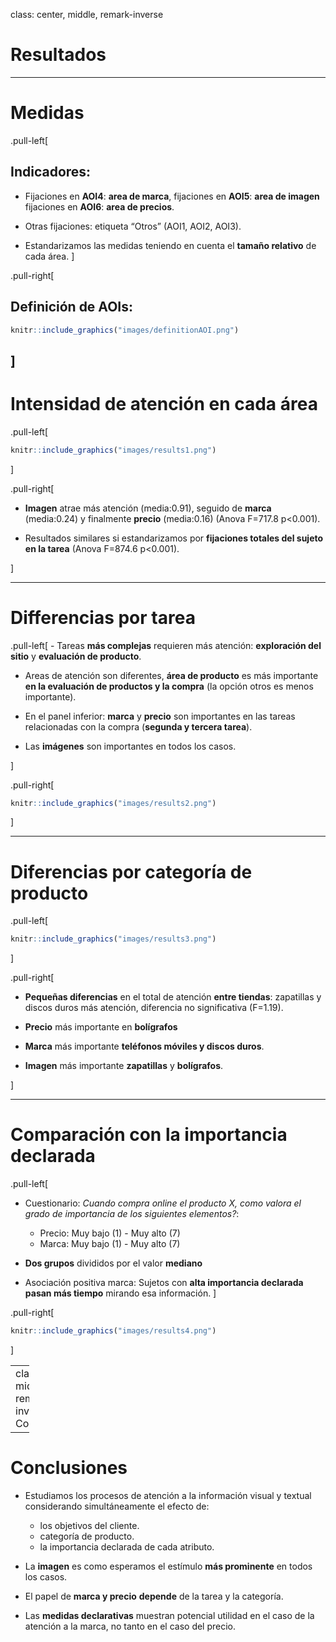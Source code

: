 class: center, middle, remark-inverse 

# Resultados

---

# Medidas

.pull-left[

## Indicadores:

- Fijaciones en **AOI4**: **area de marca**, fijaciones en **AOI5**: **area de imagen** fijaciones en **AOI6**: **area de precios**.

- Otras fijaciones: etiqueta "Otros"  (AOI1, AOI2, AOI3).

- Estandarizamos las medidas teniendo en cuenta el **tamaño relativo** de cada área.
]

.pull-right[

## Definición de AOIs:


```r

knitr::include_graphics("images/definitionAOI.png")
```

]
---

# Intensidad de atención en cada área 


.pull-left[


```r
knitr::include_graphics("images/results1.png")
```
]

.pull-right[

- **Imagen** atrae más atención (media:0.91), seguido de **marca** (media:0.24) y finalmente **precio** (media:0.16) (Anova  F=717.8 p<0.001).

- Resultados similares si estandarizamos por **fijaciones totales del sujeto en la tarea** (Anova F=874.6 p<0.001).


]

---

# Differencias por tarea



.pull-left[
- Tareas **más complejas** requieren más atención: **exploración del sitio** y **evaluación de producto**.

- Areas de atención son diferentes, **área de producto** es más importante **en la evaluación de productos y la compra** (la opción otros es menos importante).

- En el panel inferior: **marca** y **precio** son importantes en las tareas relacionadas con la compra (**segunda y tercera tarea**).

- Las **imágenes** son importantes en todos los casos.

]

.pull-right[

```r
knitr::include_graphics("images/results2.png")
```

]

---

# Diferencias por categoría de producto

.pull-left[


```r
knitr::include_graphics("images/results3.png")
```
]

.pull-right[

- **Pequeñas diferencias** en el total de atención **entre tiendas**: zapatillas y discos duros más atención, diferencia no significativa (F=1.19).

- **Precio** más importante en  **bolígrafos**

- **Marca** más importante **teléfonos móviles y discos duros**.

- **Imagen** más importante **zapatillas** y **bolígrafos**.

]

---


# Comparación con la importancia declarada

.pull-left[

- Cuestionario: *Cuando compra online el producto X, como valora el grado de importancia de los siguientes elementos?*:
  - Precio: Muy bajo (1) - Muy alto (7)
  -	Marca: Muy bajo (1) - Muy alto (7)
  
- **Dos grupos** divididos por el valor **mediano**

- Asociación positiva marca: Sujetos con **alta importancia declarada** **pasan más tiempo** mirando esa información.
]

.pull-right[

```r
knitr::include_graphics("images/results4.png")
```

]

---
class: center, middle, remark-inverse 
# Conclusiones

---

# Conclusiones

- Estudiamos los procesos de atención a la información visual y textual considerando simultáneamente el efecto de:
  - los objetivos del cliente.
  - categoría de producto.
  - la importancia declarada de cada atributo.
  
- La **imagen** es como esperamos el estímulo **más prominente** en todos los casos.

- El papel de **marca y precio** **depende** de la tarea y la categoría.

- Las **medidas declarativas** muestran potencial utilidad en el caso de la atención a la marca, no tanto en el caso del precio. 

